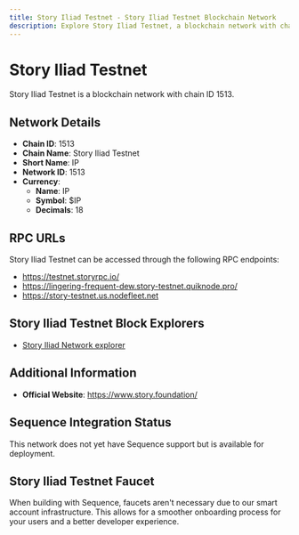 ```yaml
--- 
title: Story Iliad Testnet - Story Iliad Testnet Blockchain Network
description: Explore Story Iliad Testnet, a blockchain network with chain ID 1513. Learn about its native currency, IP, and how to interact with the network.
---
```


# Story Iliad Testnet

Story Iliad Testnet is a blockchain network with chain ID 1513.

## Network Details

- **Chain ID**: 1513
- **Chain Name**: Story Iliad Testnet
- **Short Name**: IP
- **Network ID**: 1513
- **Currency**: 
  - **Name**: IP
  - **Symbol**: $IP
  - **Decimals**: 18

## RPC URLs

Story Iliad Testnet can be accessed through the following RPC endpoints:

- https://testnet.storyrpc.io/
- https://lingering-frequent-dew.story-testnet.quiknode.pro/
- https://story-testnet.us.nodefleet.net

## Story Iliad Testnet Block Explorers

- [Story Iliad Network explorer](https://testnet.storyscan.xyz/)

## Additional Information

- **Official Website**: https://www.story.foundation/

## Sequence Integration Status

This network does not yet have Sequence support but is available for deployment.

## Story Iliad Testnet Faucet

When building with Sequence, faucets aren't necessary due to our smart account infrastructure. This allows for a smoother onboarding process for your users and a better developer experience.
